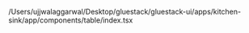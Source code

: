 /Users/ujjwalaggarwal/Desktop/gluestack/gluestack-ui/apps/kitchen-sink/app/components/table/index.tsx